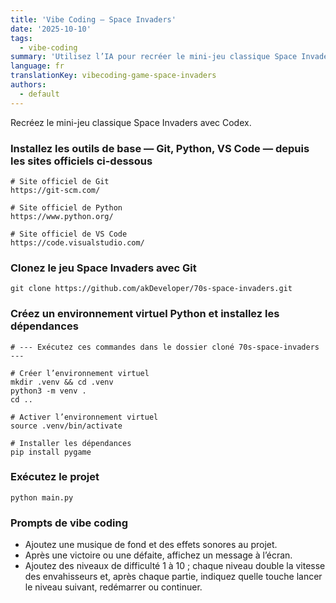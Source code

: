 ```yaml
---
title: 'Vibe Coding – Space Invaders'
date: '2025-10-10'
tags:
  - vibe-coding
summary: 'Utilisez l’IA pour recréer le mini-jeu classique Space Invaders.'
language: fr
translationKey: vibecoding-game-space-invaders
authors:
  - default
---
```


Recréez le mini-jeu classique Space Invaders avec Codex.

### Installez les outils de base — Git, Python, VS Code — depuis les sites officiels ci-dessous

```
# Site officiel de Git
https://git-scm.com/

# Site officiel de Python
https://www.python.org/

# Site officiel de VS Code
https://code.visualstudio.com/
```

### Clonez le jeu Space Invaders avec Git

```
git clone https://github.com/akDeveloper/70s-space-invaders.git
```

### Créez un environnement virtuel Python et installez les dépendances

```
# --- Exécutez ces commandes dans le dossier cloné 70s-space-invaders ---

# Créer l’environnement virtuel
mkdir .venv && cd .venv
python3 -m venv .
cd ..

# Activer l’environnement virtuel
source .venv/bin/activate

# Installer les dépendances
pip install pygame
```

### Exécutez le projet

```
python main.py
```

### Prompts de vibe coding

- Ajoutez une musique de fond et des effets sonores au projet.
- Après une victoire ou une défaite, affichez un message à l’écran.
- Ajoutez des niveaux de difficulté 1 à 10 ; chaque niveau double la vitesse des envahisseurs et, après chaque partie, indiquez quelle touche lancer le niveau suivant, redémarrer ou continuer.
